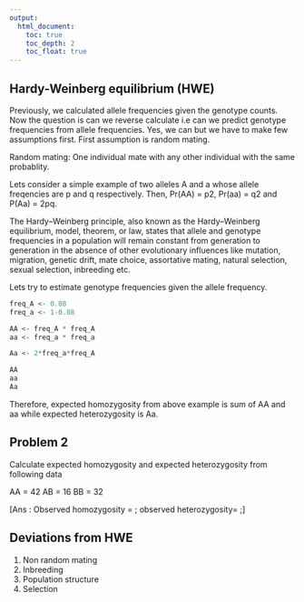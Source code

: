 ```yaml
---
output:
  html_document:
    toc: true
    toc_depth: 2
    toc_float: true
---
```



## **Hardy-Weinberg equilibrium (HWE)**

Previously, we calculated allele frequencies given the genotype counts. Now the question is can we reverse calculate i.e can we predict genotype frequencies from allele frequencies. Yes, we can but we have to make few assumptions first. First assumption is random mating. 

Random mating: One individual mate with any other individual with the same probablity.

Lets consider a simple example of two alleles A and a whose allele freqencies are p and q respectively. Then, Pr(AA) = p2, Pr(aa) = q2 and P(Aa) = 2pq.

The Hardy–Weinberg principle, also known as the Hardy–Weinberg equilibrium, model, theorem, or law, states that allele and genotype frequencies in a population will remain constant from generation to generation in the absence of other evolutionary influences like  mutation, migration, genetic drift, mate choice, assortative mating, natural selection, sexual selection, inbreeding etc.

Lets try to estimate genotype frequencies given the allele frequency.

```r

freq_A <- 0.08
freq_a <- 1-0.08

AA <- freq_A * freq_A
aa <- freq_a * freq_a

Aa <- 2*freq_a*freq_A

AA
aa
Aa
```

Therefore, expected homozygosity from above example is sum of AA and aa while expected heterozygosity is Aa.


## **Problem 2**
Calculate expected homozygosity and expected heterozygosity from following data

AA = 42
AB = 16
BB = 32

[Ans : Observed homozygosity = ;
observed heterozygosity= ;
]


## **Deviations from HWE**

1. Non random mating
2. Inbreeding
3. Population structure
4. Selection


